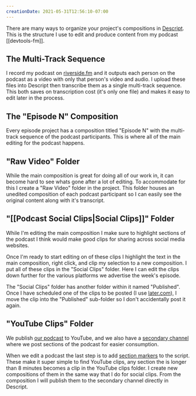 ```yaml
---
creationDate: 2021-05-31T12:56:10-07:00
---
```


<PostHeader slug="podcast-editing-organization" />

There are many ways to organize your project's compositions in [Descript](https://www.descript.com/). This is the structure I use to edit and produce content from my podcast [[devtools-fm]].

## The Multi-Track Sequence

I record my podcast on [riverside.fm](https://riverside.fm) and it outputs each person on the podcast as a video with only that person's video and audio. I upload these files into Descript then transcribe them as a single multi-track sequence. This both saves on transcription cost (it's only one file) and makes it easy to edit later in the process.

## The "Episode N" Composition

Every episode project has a composition titled "Episode N" with the multi-track sequence of the podcast participants. This is where all of the main editing for the podcast happens.

## "Raw Video" Folder

While the main composition is great for doing all of our work in, it can become hard to see whats gone after a lot of editing. To accommodate for this I create a "Raw Video" folder in the project. This folder houses an unedited composition of each podcast participant so I can easily see the original content along with it's transcript.

## "[[Podcast Social Clips|Social Clips]]" Folder

While I'm editing the main composition I make sure to highlight sections of the podcast I think would make good clips for sharing across social media websites.

Once I'm ready to start editing on of these clips I highlight the text in the main composition, right click, and clip my selection to a new composition. I put all of these clips in the "Social Clips" folder. Here I can edit the clips down further for the various platforms we advertise the week's episode.

The "Social Clips" folder has another folder within it named "Published". Once I have scheduled one of the clips to be posted (I use [later.com](https://later.com)), I move the clip into the "Published" sub-folder so I don't accidentally post it again.

## "YouTube Clips" Folder

We publish [our podcast](https://www.youtube.com/channel/UCFsRlOn7gODgv6WUriLrzXg) to YouTube, and we also have a [secondary channel](https://www.youtube.com/channel/UCtKRj3QiajrQpObzOO0V3yg) where we post sections of the podcast for easier consumption.

When we edit a podcast the last step is to add [section markers](https://help.descript.com/hc/en-us/articles/360042210672-Markers) to the script. These make it super simple to find YouTube clips, any section the is longer than 8 minutes becomes a clip in the YouTube clips folder. I create new compositions of them in the same way that I do for social clips. From the composition I will publish them to the secondary channel directly in Descript.
